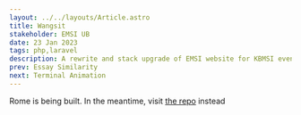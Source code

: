```yaml
---
layout: ../../layouts/Article.astro
title: Wangsit
stakeholder: EMSI UB
date: 23 Jan 2023
tags: php,laravel
description: A rewrite and stack upgrade of EMSI website for KBMSI event registration from CI3 to Laravel and Livewire. Written with laravel for the backend and livewire for the dynamic form 
prev: Essay Similarity
next: Terminal Animation
---
```


Rome is being built. In the meantime, visit [the repo](https://github.com/thoriqadillah/wangsit) instead

